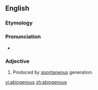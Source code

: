 ==English==

===Etymology===
{{suffix|abiogenetic|ous}}

===Pronunciation===
* {{a|US}} {{IPA|/æb.iˈɑd͡ʒ.ə.nəs/}}

===Adjective===
{{en-adj|-}}

# {{context|biology|lang=en}} Produced by [[spontaneous]] generation.

[[vi:abiogenous]]
[[zh:abiogenous]]